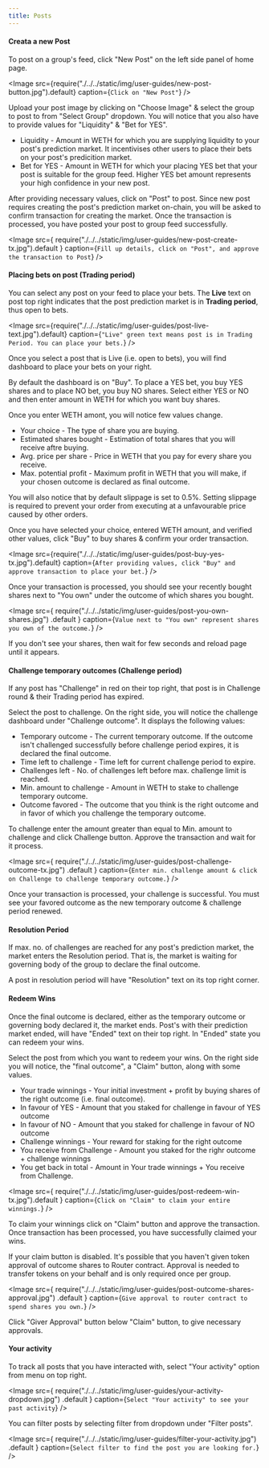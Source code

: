 ```yaml
---
title: Posts
---
```



#### Creata a new Post

To post on a group's feed, click "New Post" on the left side panel of home page.

<Image
	src={require("./../../static/img/user-guides/new-post-button.jpg").default}
	caption={`Click on "New Post"`}
/>

Upload your post image by clicking on "Choose Image" & select the group to post to from "Select Group" dropdown. You will notice that you also have to provide values for "Liquidity" & "Bet for YES".

-   Liquidity - Amount in WETH for which you are supplying liquidity to your post's prediction market. It incentivises other users to place their bets on your post's predicition market.
-   Bet for YES - Amount in WETH for which your placing YES bet that your post is suitable for the group feed. Higher YES bet amount represents your high confidence in your new post.

After providing necessary values, click on "Post" to post. Since new post requires creating the post's prediction market on-chain, you will be asked to confirm transaction for creating the market. Once the transaction is processed, you have posted your post to group feed successfully.

<Image
	src={
		require("./../../static/img/user-guides/new-post-create-tx.jpg").default
	}
	caption={`Fill up details, click on "Post", and approve the transaction to Post`}
/>

#### Placing bets on post (Trading period)

You can select any post on your feed to place your bets. The **Live** text on post top right indicates that the post prediction market is in **Trading period**, thus open to bets.

<Image
	src={require("./../../static/img/user-guides/post-live-text.jpg").default}
	caption={`"Live" green text means post is in Trading Period. You can place your bets.`}
/>

Once you select a post that is Live (i.e. open to bets), you will find dashboard to place your bets on your right.

By default the dashboard is on "Buy". To place a YES bet, you buy YES shares and to place NO bet, you buy NO shares. Select either YES or NO and then enter amount in WETH for which you want buy shares.

Once you enter WETH amont, you will notice few values change.

-   Your choice - The type of share you are buying.
-   Estimated shares bought - Estimation of total shares that you will receive aftre buying.
-   Avg. price per share - Price in WETH that you pay for every share you receive.
-   Max. potential profit - Maximum profit in WETH that you will make, if your chosen outcome is declared as final outcome.

You will also notice that by default slippage is set to 0.5%. Setting slippage is required to prevent your order from executing at a unfavourable price caused by other orders.

Once you have selected your choice, entered WETH amount, and verified other values, click "Buy" to buy shares & confirm your order transaction.

<Image
	src={require("./../../static/img/user-guides/post-buy-yes-tx.jpg").default}
	caption={`After providing values, click "Buy" and approve transaction to place your bet.`}
/>

Once your transaction is processed, you should see your recently bought shares next to "You own" under the outcome of which shares you bought.

<Image
	src={
		require("./../../static/img/user-guides/post-you-own-shares.jpg")
			.default
	}
	caption={`Value next to "You own" represent shares you own of the outcome.`}
/>

If you don't see your shares, then wait for few seconds and reload page until it appears.

#### Challenge temporary outcomes (Challenge period)

If any post has "Challenge" in red on their top right, that post is in Challenge round & their Trading period has expired.

Select the post to challenge. On the right side, you will notice the challenge dashboard under "Challenge outcome". It displays the following values:

-   Temporary outcome - The current temporary outcome. If the outcome isn't challenged successfully before challenge period expires, it is declared the final outcome.
-   Time left to challenge - Time left for current challenge period to expire.
-   Challenges left - No. of challenges left before max. challenge limit is reached.
-   Min. amount to challenge - Amount in WETH to stake to challenge temporary outcome.
-   Outcome favored - The outcome that you think is the right outcome and in favor of which you challenge the temporary outcome.

To challenge enter the amount greater than equal to Min. amount to challenge and click Challenge button. Approve the transaction and wait for it process.

<Image
	src={
		require("./../../static/img/user-guides/post-challenge-outcome-tx.jpg")
			.default
	}
	caption={`Enter min. challenge amount & click on Challenge to challenge temporary outcome.`}
/>

Once your transaction is processed, your challenge is successful. You must see your favored outcome as the new temporary outcome & challenge period renewed.

#### Resolution Period

If max. no. of challenges are reached for any post's prediction market, the market enters the Resolution period. That is, the market is waiting for governing body of the group to declare the final outcome.

A post in resolution period will have "Resolution" text on its top right corner.

#### Redeem Wins

Once the final outcome is declared, either as the temporary outcome or governing body declared it, the market ends. Post's with their prediction market ended, will have "Ended" text on their top right. In "Ended" state you can redeem your wins.

Select the post from which you want to redeem your wins. On the right side you will notice, the "final outcome", a "Claim" button, along with some values.

-   Your trade winnings - Your initial investment + profit by buying shares of the right outcome (i.e. final outcome).
-   In favour of YES - Amount that you staked for challenge in favour of YES outcome
-   In favour of NO - Amount that you staked for challenge in favour of NO outcome
-   Challenge winnings - Your reward for staking for the right outcome
-   You receive from Challenge - Amount you staked for the righr outcome + challenge winnings
-   You get back in total - Amount in Your trade winnings + You receive from Challenge.

<Image
	src={
		require("./../../static/img/user-guides/post-redeem-win-tx.jpg").default
	}
	caption={`Click on "Claim" to claim your entire winnings.`}
/>

To claim your winnings click on "Claim" button and approve the transaction. Once transaction has been processed, you have successfully claimed your wins.

If your claim button is disabled. It's possible that you haven't given token approval of outcome shares to Router contract. Approval is needed to transfer tokens on your behalf and is only required once per group.

<Image
	src={
		require("./../../static/img/user-guides/post-outcome-shares-approval.jpg")
			.default
	}
	caption={`Give approval to router contract to spend shares you own.`}
/>

Click "Giver Approval" button below "Claim" button, to give necessary approvals.

#### Your activity

To track all posts that you have interacted with, select "Your activity" option from menu on top right.

<Image
	src={
		require("./../../static/img/user-guides/your-activity-dropdown.jpg")
			.default
	}
	caption={`Select "Your activity" to see your past activity`}
/>

You can filter posts by selecting filter from dropdown under "Filter posts".

<Image
	src={
		require("./../../static/img/user-guides/filter-your-activity.jpg")
			.default
	}
	caption={`Select filter to find the post you are looking for.`}
/>

